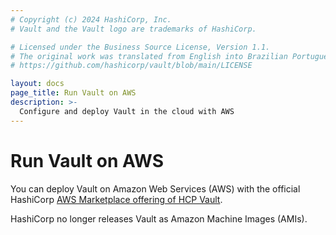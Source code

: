 ```yaml
---
# Copyright (c) 2024 HashiCorp, Inc.
# Vault and the Vault logo are trademarks of HashiCorp.

# Licensed under the Business Source License, Version 1.1.
# The original work was translated from English into Brazilian Portuguese.
# https://github.com/hashicorp/vault/blob/main/LICENSE

layout: docs
page_title: Run Vault on AWS
description: >-
  Configure and deploy Vault in the cloud with AWS
---
```


# Run Vault on AWS

You can deploy Vault on Amazon Web Services (AWS) with the official HashiCorp
[AWS Marketplace offering of HCP Vault](https://aws.amazon.com/marketplace/pp/prodview-arpkegbgk6zfy?sr=0-6&ref_=beagle&applicationId=AWSMPContessa).

<Note>

HashiCorp no longer releases Vault as Amazon Machine Images (AMIs).

</Note>


